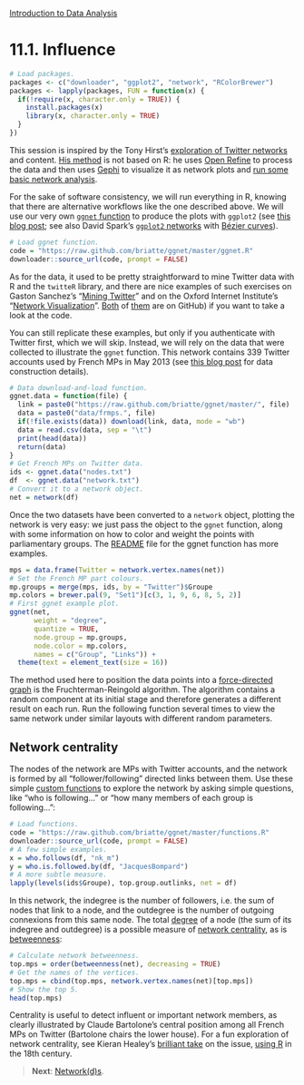 <style>@import url(style.css);</style>
[Introduction to Data Analysis](index.html "Course index")

# 11.1. Influence

```r
# Load packages.
packages <- c("downloader", "ggplot2", "network", "RColorBrewer")
packages <- lapply(packages, FUN = function(x) {
  if(!require(x, character.only = TRUE)) {
    install.packages(x)
    library(x, character.only = TRUE)
  }
})
```

This session is inspired by the Tony Hirst's [exploration of Twitter networks][th-twitter] and content. [His method][th-openrefine] is not based on R: he uses [Open Refine][openrefine] to process the data and then uses [Gephi][gephi] to visualize it as network plots and [run some basic network analysis][th-gephi].

[th-twitter]: http://blog.ouseful.info/tag/twitter/
[th-openrefine]: http://blog.ouseful.info/2012/10/02/grabbing-twitter-search-results-into-google-refine-and-exporting-conversations-into-gephi/
[openrefine]: http://openrefine.org/
[th-gephi]: http://blog.ouseful.info/2012/11/09/drug-deal-network-analysis-with-gephi-tutorial/
[gephi]: http://gephi.org/

For the sake of software consistency, we will run everything in R, knowing that there are alternative workflows like the one described above. We will use our very own [`ggnet` function][gh-ggnet] to produce the plots with `ggplot2` (see [this blog post][pb-ggnet]; see also David Spark's [`ggplot2` networks][ds-bezier] with [Bézier curves][wiki-bc]).

```r
# Load ggnet function.
code = "https://raw.github.com/briatte/ggnet/master/ggnet.R"
downloader::source_url(code, prompt = FALSE)
```

[gh-ggnet]: https://github.com/briatte/ggnet "ggnet: GitHub repository"
[pb-ggnet]: http://politbistro.hypotheses.org/1752
[wiki-bc]: https://en.wikipedia.org/wiki/B%C3%A9zier_curve "Bézier curve (Wikipedia)"
[ds-bezier]: http://is-r.tumblr.com/post/38459242505/beautiful-network-diagrams-with-ggplot2 "Beautiful network diagrams with ggplot2 (David Sparks)"

As for the data, it used to be pretty straightforward to mine Twitter data with R and the `twitteR` library, and there are nice examples of such exercises on Gaston Sanchez's "[Mining Twitter][gs-mt]" and on the Oxford Internet Institute's "[Network Visualization][oii-nv]". [Both][gs-gh] of [them][oii-gh] are on GitHub) if you want to take a look at the code.

[gs-mt]: https://sites.google.com/site/miningtwitter/ "Mining Twitter (Gaston Sanchez)"
[gs-gh]: https://github.com/gastonstat/Mining_Twitter "Mining Twitter: GitHub repository (Gaston Sanchez)"
[oii-nv]: http://oxfordinternetinstitute.github.io/InteractiveVis/network/
[oii-gh]: https://github.com/oxfordinternetinstitute/InteractiveVis

You can still replicate these examples, but only if you authenticate with Twitter first, which we will skip. Instead, we will rely on the data that were collected to illustrate the `ggnet` function. This network contains 339 Twitter accounts used by French MPs in May 2013 (see [this blog post][pb-deputes] for data construction details).

[pb-deputes]: http://politbistro.hypotheses.org/1752

```r
# Data download-and-load function.
ggnet.data = function(file) {
  link = paste0("https://raw.github.com/briatte/ggnet/master/", file)
  data = paste0("data/frmps.", file)
  if(!file.exists(data)) download(link, data, mode = "wb")
  data = read.csv(data, sep = "\t")
  print(head(data))
  return(data)
}
# Get French MPs on Twitter data.
ids <- ggnet.data("nodes.txt")
df  <- ggnet.data("network.txt")
# Convert it to a network object.
net = network(df)
```

Once the two datasets have been converted to a `network` object, plotting the network is very easy: we just pass the object to the `ggnet` function, along with some information on how to color and weight the points with parliamentary groups. The [README][ggnet-readme] file for the ggnet function has more examples.

[ggnet-readme]: https://github.com/briatte/ggnet/blob/master/README.md

```r
mps = data.frame(Twitter = network.vertex.names(net))
# Set the French MP part colours.
mp.groups = merge(mps, ids, by = "Twitter")$Groupe
mp.colors = brewer.pal(9, "Set1")[c(3, 1, 9, 6, 8, 5, 2)]
# First ggnet example plot.
ggnet(net, 
      weight = "degree", 
      quantize = TRUE,
      node.group = mp.groups, 
      node.color = mp.colors,
      names = c("Group", "Links")) + 
  theme(text = element_text(size = 16))
```

The method used here to position the data points into a [force-directed graph][wiki-fdg] is the Fruchterman-Reingold algorithm. The algorithm contains a random component at its initial stage and therefore generates a different result on each run. Run the following function several times to view the same network under similar layouts with different random parameters.

[wiki-fdg]: https://en.wikipedia.org/wiki/Force-based_algorithms "Force-based algorithms (Wikipedia)"

## Network centrality

The nodes of the network are MPs with Twitter accounts, and the network is formed by all "follower/following" directed links between them. Use these simple [custom functions][gh-ggnet-functions] to explore the network by asking simple questions, like "who is following..." or "how many members of each group is following…":

[gh-ggnet-functions]: https://github.com/briatte/ggnet/blob/master/functions.R

```r
# Load functions.
code = "https://raw.github.com/briatte/ggnet/master/functions.R"
downloader::source_url(code, prompt = FALSE)
# A few simple examples.
x = who.follows(df, "nk_m")
y = who.is.followed.by(df, "JacquesBompard")
# A more subtle measure.
lapply(levels(ids$Groupe), top.group.outlinks, net = df)
```

In this network, the indegree is the number of followers, i.e. the sum of nodes that link to a node, and the outdegree is the number of outgoing connexions from this same node. The total [degree][wiki-degree] of a node (the sum of its indegree and outdegree) is a possible measure of [network centrality][wiki-centrality], as is [betweenness][wiki-betweenness]:

[wiki-degree]: https://en.wikipedia.org/wiki/Degree_(graph_theory) "Degree in graph theory (Wikipedia)"
[wiki-centrality]: https://en.wikipedia.org/wiki/Centrality "Centrality (Wikipedia)"
[wiki-betweenness]: https://en.wikipedia.org/wiki/Betweenness_centrality "Betweenness centrality (Wikipedia)"

```r
# Calculate network betweenness.
top.mps = order(betweenness(net), decreasing = TRUE)
# Get the names of the vertices.
top.mps = cbind(top.mps, network.vertex.names(net)[top.mps])
# Show the top 5.
head(top.mps)
```

Centrality is useful to detect influent or important network members, as clearly illustrated by Claude Bartolone's central position among all French MPs on Twitter (Bartolone chairs the lower house). For a fun exploration of network centrality, see Kieran Healey's [brilliant take][kjh-revere] on the issue, [using R][kjh-revere-gh] in the 18th century.

[kjh-revere]: http://kieranhealy.org/blog/archives/2013/06/09/using-metadata-to-find-paul-revere/
[kjh-revere-gh]: https://github.com/kjhealy/revere

> __Next__: [Network(d)s](112_networkds.html).
